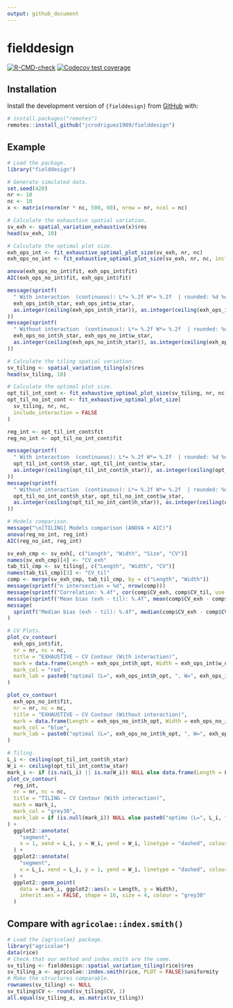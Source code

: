 ```yaml
---
output: github_document
---
```


# fielddesign

<!-- badges: start -->
[![R-CMD-check](https://github.com/jcrodriguez1989/fielddesign/actions/workflows/R-CMD-check.yaml/badge.svg)](https://github.com/jcrodriguez1989/fielddesign/actions/workflows/R-CMD-check.yaml)
[![Codecov test coverage](https://codecov.io/gh/jcrodriguez1989/fielddesign/graph/badge.svg)](https://app.codecov.io/gh/jcrodriguez1989/fielddesign)
<!-- badges: end -->

## Installation

Install the development version of `{fielddesign}` from [GitHub](https://github.com/jcrodriguez1989/fielddesign) with:

```r
# install.packages("remotes")
remotes::install_github("jcrodriguez1989/fielddesign")
```

## Example

```r
# Load the package.
library("fielddesign")

# Generate simulated data.
set.seed(420)
nr <- 10
nc <- 10
x <- matrix(rnorm(nr * nc, 500, 60), nrow = nr, ncol = nc)

# Calculate the exhaustive spatial variation.
sv_exh <- spatial_variation_exhaustive(x)$res
head(sv_exh, 10)

# Calculate the optimal plot size.
exh_ops_int <- fit_exhaustive_optimal_plot_size(sv_exh, nr, nc)
exh_ops_no_int <- fit_exhaustive_optimal_plot_size(sv_exh, nr, nc, include_interaction = FALSE)

anova(exh_ops_no_int$fit, exh_ops_int$fit)
AIC(exh_ops_no_int$fit, exh_ops_int$fit)

message(sprintf(
  " With interaction  (continuous): L*= %.2f W*= %.2f  | rounded: %d %d",
  exh_ops_int$h_star, exh_ops_int$w_star,
  as.integer(ceiling(exh_ops_int$h_star)), as.integer(ceiling(exh_ops_int$w_star))
))
message(sprintf(
  " Without interaction  (continuous): L*= %.2f W*= %.2f  | rounded: %d %d",
  exh_ops_no_int$h_star, exh_ops_no_int$w_star,
  as.integer(ceiling(exh_ops_no_int$h_star)), as.integer(ceiling(exh_ops_no_int$w_star))
))

# Calculate the tiling spatial variation.
sv_tiling <- spatial_variation_tiling(x)$res
head(sv_tiling, 10)

# Calculate the optimal plot size.
opt_til_int_cont <- fit_exhaustive_optimal_plot_size(sv_tiling, nr, nc)
opt_til_no_int_cont <- fit_exhaustive_optimal_plot_size(
  sv_tiling, nr, nc,
  include_interaction = FALSE
)

reg_int <- opt_til_int_cont$fit
reg_no_int <- opt_til_no_int_cont$fit

message(sprintf(
  " With interaction  (continuous): L*= %.2f W*= %.2f  | rounded: %d %d",
  opt_til_int_cont$h_star, opt_til_int_cont$w_star,
  as.integer(ceiling(opt_til_int_cont$h_star)), as.integer(ceiling(opt_til_int_cont$w_star))
))
message(sprintf(
  " Without interaction  (continuous): L*= %.2f W*= %.2f  | rounded: %d %d",
  opt_til_no_int_cont$h_star, opt_til_no_int_cont$w_star,
  as.integer(ceiling(opt_til_no_int_cont$h_star)), as.integer(ceiling(opt_til_no_int_cont$w_star))
))

# Models comparison.
message("\n[TILING] Models comparison (ANOVA + AIC)")
anova(reg_no_int, reg_int)
AIC(reg_no_int, reg_int)

sv_exh_cmp <- sv_exh[, c("Length", "Width", "Size", "CV")]
names(sv_exh_cmp)[4] <- "CV_exh"
tab_til_cmp <- sv_tiling[, c("Length", "Width", "CV")]
names(tab_til_cmp)[3] <- "CV_til"
comp <- merge(sv_exh_cmp, tab_til_cmp, by = c("Length", "Width"))
message(sprintf("n intersection = %d", nrow(comp)))
message(sprintf("Correlation: %.4f", cor(comp$CV_exh, comp$CV_til, use = "complete.obs")))
message(sprintf("Mean bias (exh - til): %.4f", mean(comp$CV_exh - comp$CV_til, na.rm = TRUE)))
message(
  sprintf("Median bias (exh - til): %.4f", median(comp$CV_exh - comp$CV_til, na.rm = TRUE))
)

# CV Plots.
plot_cv_contour(
  exh_ops_int$fit,
  nr = nr, nc = nc,
  title = "EXHAUSTIVE — CV Contour (With interaction)",
  mark = data.frame(Length = exh_ops_int$h_opt, Width = exh_ops_int$w_opt),
  mark_col = "red",
  mark_lab = paste0("optimal (L=", exh_ops_int$h_opt, ", W=", exh_ops_int$w_opt, ")")
)

plot_cv_contour(
  exh_ops_no_int$fit,
  nr = nr, nc = nc,
  title = "EXHAUSTIVE — CV Contour (Without interaction)",
  mark = data.frame(Length = exh_ops_no_int$h_opt, Width = exh_ops_no_int$w_opt),
  mark_col = "blue",
  mark_lab = paste0("optimal (L=", exh_ops_no_int$h_opt, ", W=", exh_ops_no_int$w_opt, ")")
)

# Tiling.
L_i <- ceiling(opt_til_int_cont$h_star)
W_i <- ceiling(opt_til_int_cont$w_star)
mark_i <- if (is.na(L_i) || is.na(W_i)) NULL else data.frame(Length = L_i, Width = W_i)
plot_cv_contour(
  reg_int,
  nr = nr, nc = nc,
  title = "TILING — CV Contour (With interaction)",
  mark = mark_i,
  mark_col = "grey30",
  mark_lab = if (is.null(mark_i)) NULL else paste0("optimo (L=", L_i, ", W=", W_i, ")")
) +
  ggplot2::annotate(
    "segment",
    x = 1, xend = L_i, y = W_i, yend = W_i, linetype = "dashed", colour = "grey30"
  ) +
  ggplot2::annotate(
    "segment",
    x = L_i, xend = L_i, y = 1, yend = W_i, linetype = "dashed", colour = "grey30"
  ) +
  ggplot2::geom_point(
    data = mark_i, ggplot2::aes(x = Length, y = Width),
    inherit.aes = FALSE, shape = 16, size = 4, colour = "grey30"
  )
```

## Compare with `agricolae::index.smith()`

```r
# Load the {agricolae} package.
library("agricolae")
data(rice)
# Check that our method and index.smith are the same.
sv_tiling <- fielddesign::spatial_variation_tiling(rice)$res
sv_tiling_a <- agricolae::index.smith(rice, PLOT = FALSE)$uniformity
# Make the structures comparable.
rownames(sv_tiling) <- NULL
sv_tiling$CV <- round(sv_tiling$CV, 1)
all.equal(sv_tiling_a, as.matrix(sv_tiling))
```
